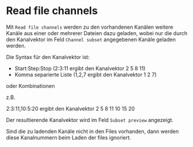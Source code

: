 # Read file channels

Mit ``Read file channels`` werden zu den vorhandenen Kanälen weitere Kanäle aus einer oder mehrerer Dateien dazu geladen, wobei nur die durch den Kanalvektor im Feld ``Channel subset`` angegebenen Kanäle geladen werden.

Die Syntax für den Kanalvektor ist:
- Start:Step:Stop (2:3:11 ergibt den Kanalvektor 2 5 8 11)
- Komma separierte Liste (1,2,7 ergibt den Kanalvektor 1 2 7)

oder Kombinationen

z.B.

2:3:11,10:5:20 ergibt den Kanalvektor 2 5 8 11 10 15 20

Der resultierende Kanalvektor wird im Feld ``Subset preview`` angezeigt.

Sind die zu ladenden Kanäle nicht in den Files vorhanden, dann werden diese Kanalnummern beim Laden der files ignoriert.